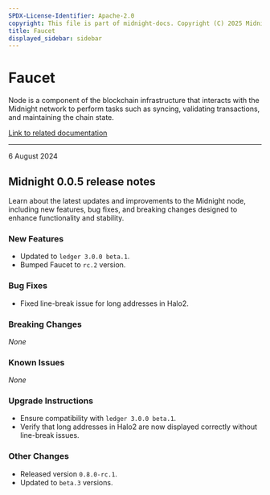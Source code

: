 ```yaml
---
SPDX-License-Identifier: Apache-2.0
copyright: This file is part of midnight-docs. Copyright (C) 2025 Midnight Foundation. Licensed under the Apache License, Version 2.0 (the "License"); You may not use this file except in compliance with the License. You may obtain a copy of the License at http://www.apache.org/licenses/LICENSE-2.0 Unless required by applicable law or agreed to in writing, software distributed under the License is distributed on an "AS IS" BASIS, WITHOUT WARRANTIES OR CONDITIONS OF ANY KIND, either express or implied. See the License for the specific language governing permissions and limitations under the License.
title: Faucet
displayed_sidebar: sidebar
---
```


# Faucet

Node is a component of the blockchain infrastructure that interacts with the Midnight network to perform tasks such as syncing, validating transactions, and maintaining the chain state.

[Link to related documentation](../../develop/nodes-and-dapps/node-endpoints)

---

<div 
  style={{
    marginTop: '0',
    fontSize: '1rem',
    fontWeight: 'normal',
    marginBottom: '0.5rem'
  }}
>
  6 August 2024
</div>

## Midnight 0.0.5 release notes

Learn about the latest updates and improvements to the Midnight node, including new features, bug fixes, and breaking changes designed to enhance functionality and stability.

### New Features
- Updated to `ledger 3.0.0 beta.1`.  
- Bumped Faucet to `rc.2` version.  

### Bug Fixes
- Fixed line-break issue for long addresses in Halo2.  

### Breaking Changes
_None_

### Known Issues
_None_

### Upgrade Instructions
- Ensure compatibility with `ledger 3.0.0 beta.1`.  
- Verify that long addresses in Halo2 are now displayed correctly without line-break issues.  

### Other Changes
- Released version `0.8.0-rc.1`.  
- Updated to `beta.3` versions.  
